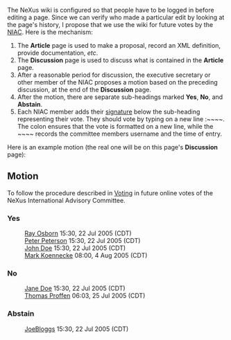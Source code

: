 The NeXus wiki is configured so that people have to be logged in before editing a page.  Since we can verify who made a particular edit by looking at the page's history, I propose that we use the wiki for future votes by the [[NIAC]].  Here is the mechanism:
# The '''Article''' page is used to make a proposal, record an XML definition, provide documentation, ''etc''.
# The '''Discussion''' page is used to discuss what is contained in the '''Article''' page.
# After a reasonable period for discussion, the executive secretary or other member of the NIAC proposes a motion based on the preceding discussion, at the end of the '''Discussion''' page.
# After the motion, there are separate sub-headings marked '''Yes''', '''No''', and '''Abstain'''.
# Each NIAC member adds their [[Help:Contents#Signatures|signature]] below the sub-heading representing their vote.  They should vote by typing on a new line <nowiki>:~~~~</nowiki>.  The colon ensures that the vote is formatted on a new line, while the <nowiki>~~~~</nowiki> records the committee members username and the time of entry.

Here is an example motion (the real one will be on this page's '''Discussion''' page):

==Motion==
To follow the procedure described in [[Voting]] in future online votes of the NeXus International Advisory Committee.
===Yes===
:[[User:Ray Osborn|Ray Osborn]] 15:30, 22 Jul 2005 (CDT)
:[[User:Peter Peterson|Peter Peterson]] 15:30, 22 Jul 2005 (CDT)
:[[User:John Doe|John Doe]] 15:30, 22 Jul 2005 (CDT)
:[[User:Mark Koennecke|Mark Koennecke]] 08:00, 4 Aug 2005 (CDT)

===No===
:[[User:Jane Doe|Jane Doe]] 15:30, 22 Jul 2005 (CDT)
:[[User:Thomas Proffen|Thomas Proffen]] 06:03, 25 Jul 2005 (CDT)

===Abstain===
:[[User:JoeBloggs|JoeBloggs]] 15:30, 22 Jul 2005 (CDT)